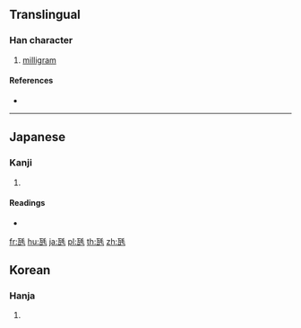 ==Translingual==

===Han character===
{{Han char|rn=98|rad=瓦|as=04|sn=9|four=12711|canj=MNHQU|ids=⿺瓦毛}}

# [[milligram]]

====References====
* {{Han ref|kx=0748.201|dkj=21466|dj=1157.090|hdz=21422.121|uh=74F1|ud=29937}}

----

==Japanese==

===Kanji===
{{ja-kanji|grade=|rs=瓦04}}

# {{defn|lang=ja|sort=瓦04}}

====Readings====
* {{ja-readings|on=|kun=[[ミリグラム]] (miriguramu)|nanori=}}

[[fr:瓱]]
[[hu:瓱]]
[[ja:瓱]]
[[pl:瓱]]
[[th:瓱]]
[[zh:瓱]]
==Korean==

===Hanja===
{{ko-hanja|hangeul=밀리그램|rv=milligeuraem|mr=milligŭraem}}

# {{defn|lang=ko|sort=瓦12}}
